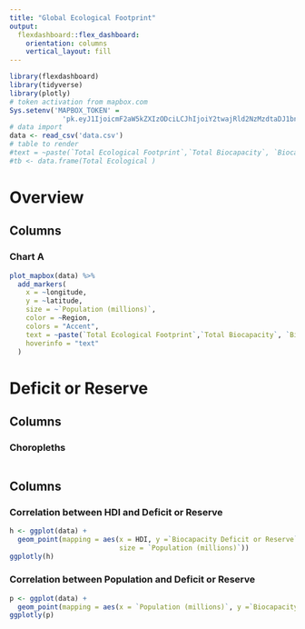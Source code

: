```yaml
---
title: "Global Ecological Footprint"
output: 
  flexdashboard::flex_dashboard:
    orientation: columns
    vertical_layout: fill
---
```


```r
library(flexdashboard)
library(tidyverse)
library(plotly)
# token activation from mapbox.com
Sys.setenv('MAPBOX_TOKEN' = 
             'pk.eyJ1IjoicmF2aW5kZXIzODciLCJhIjoiY2twajRld2NzMzdtaDJ1bnhkZTk1NHFvNSJ9.8ZLJBIuSygFrnzSnaoCyWA')
# data import
data <- read_csv('data.csv')
# table to render
#text = ~paste(`Total Ecological Footprint`,`Total Biocapacity`, `Biocapacity #Deficit or Reserve`)
#tb <- data.frame(Total Ecological )
```
# Overview
Columns {data-width=1000}
-----------------------------------------------------------------------

### Chart A

```r
plot_mapbox(data) %>%
  add_markers(
    x = ~longitude, 
    y = ~latitude, 
    size = ~`Population (millions)`, 
    color = ~Region,
    colors = "Accent",
    text = ~paste(`Total Ecological Footprint`,`Total Biocapacity`, `Biocapacity Deficit or Reserve`),
    hoverinfo = "text"
  )

```
# Deficit or Reserve
Columns {data-width=500}
-----------------------------------------------------------------------

### Choropleths
```r

```

Columns {data-width=500}
-----------------------------------------------------------------------

### Correlation between HDI and Deficit or Reserve
```r
h <- ggplot(data) +
  geom_point(mapping = aes(x = HDI, y =`Biocapacity Deficit or Reserve`, 
                           size = `Population (millions)`))
ggplotly(h)
```

### Correlation between Population and Deficit or Reserve
```r
p <- ggplot(data) +
  geom_point(mapping = aes(x = `Population (millions)`, y =`Biocapacity Deficit or Reserve`, size = `Population (millions)`))
ggplotly(p)
```


